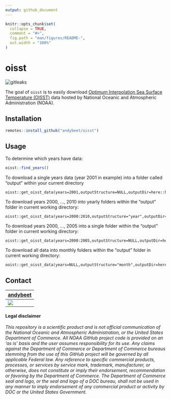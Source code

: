 ```yaml
---
output: github_document
---
```


<!-- README.md is generated from README.Rmd. Please edit that file -->

```r
knitr::opts_chunk$set(
  collapse = TRUE,
  comment = "#>",
  fig.path = "man/figures/README-",
  out.width = "100%"
)
```
# oisst

<!-- badges: start -->
![gitleaks](https://github.com/NOAA-EDAB/oisst/workflows/gitleaks/badge.svg)
<!-- badges: end -->

The goal of `oisst` is to easily download [Optimum Interpolation Sea Surface Temperature (OISST)](https://www.ncdc.noaa.gov/oisst) data hosted by National Oceanic and Atmospheric Administration (NOAA). 

## Installation

``` r
remotes::install_github("andybeet/oisst")
```

## Usage

To determine which years have data:

``` r
oisst::find_years()
```


To download a single years data (year 2001 in example) into a folder called "output" within your current directory

``` 
oisst::get_oisst_data(years=2001,outputStructure=NULL,outputDir=here::here("output"))

```

To download years 2000, ..., 2010 into yearly folders within the "output" folder in current working directory:

```
oisst::get_oisst_data(years=2000:2010,outputStructure="year",outputDir=here::here("output"))
```

To download years 2000, ..., 2005 into a single folder within the "output" folder in current working directory:

```
oisst::get_oisst_data(years=2000:2005,outputStructure=NULL,outputDir=here::here("output"))
```

To download all data into monthly folders within the "output" folder in current working directory:

```
ooist::get_oisst_data(years=NULL,outputStructure="month",outputDir=here::here("output"))
```

## Contact

| [andybeet](https://github.com/andybeet)        
| ----------------------------------------------------------------------------------------------- 
| [![](https://avatars1.githubusercontent.com/u/22455149?s=100&v=4)](https://github.com/andybeet) | 


#### Legal disclaimer

*This repository is a scientific product and is not official
communication of the National Oceanic and Atmospheric Administration, or
the United States Department of Commerce. All NOAA GitHub project code
is provided on an ‘as is’ basis and the user assumes responsibility for
its use. Any claims against the Department of Commerce or Department of
Commerce bureaus stemming from the use of this GitHub project will be
governed by all applicable Federal law. Any reference to specific
commercial products, processes, or services by service mark, trademark,
manufacturer, or otherwise, does not constitute or imply their
endorsement, recommendation or favoring by the Department of Commerce.
The Department of Commerce seal and logo, or the seal and logo of a DOC
bureau, shall not be used in any manner to imply endorsement of any
commercial product or activity by DOC or the United States Government.*
